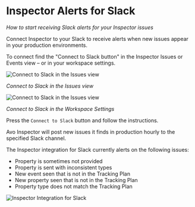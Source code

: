 # Inspector Alerts for Slack

*How to start receiving Slack alerts for your Inspector issues*

Connect Inspector to your Slack to receive alerts when new issues appear in your production environments.

To connect find the "Connect to Slack button" in the Inspector Issues or Events view – or in your workspace settings.

![Connect to Slack in the Issues view](/images/workspace/nav-inspector-slack-highlighted.png)

_Connect to Slack in the Issues view_

![Connect to Slack in the Issues view](/images/workspace/nav-workspace-settings-slack-alerts-highlighted.png)

_Connect to Slack in the Workspace Settings_


Press the `Connect to Slack` button and follow the instructions.

Avo Inspector will post new issues it finds in production hourly to the specified Slack channel.

The Inspector integration for Slack currently alerts on the following issues:

- Property is sometimes not provided
- Property is sent with inconsistent types
- New event seen that is not in the Tracking Plan
- New property seen that is not in the Tracking Plan
- Property type does not match the Tracking Plan

![Inspector Integration for Slack](/images/workspace/inspector/inspector-slack-integration.png)